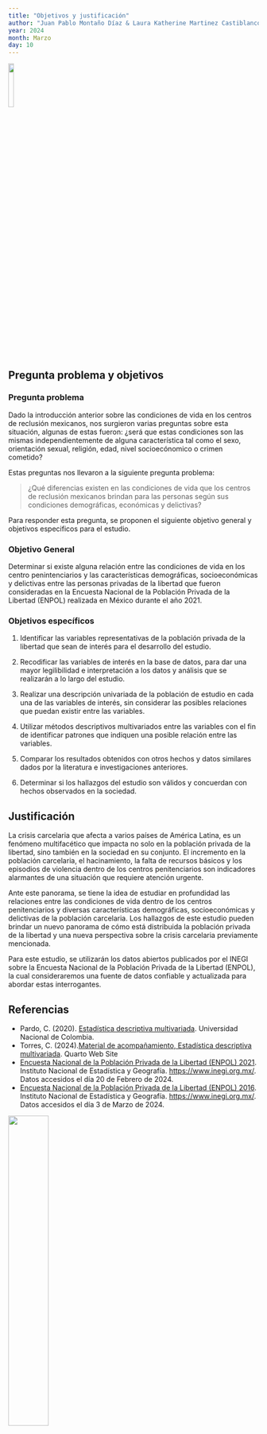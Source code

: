 ```yaml
---
title: "Objetivos y justificación"
author: "Juan Pablo Montaño Díaz & Laura Katherine Martinez Castiblanco"
year: 2024
month: Marzo
day: 10
---
```


::: {fig}
![](images/Prisionero.png){width="15%" fig-align="center"}
:::

## Pregunta problema y objetivos

### Pregunta problema

Dado la introducción anterior sobre las condiciones de vida en los centros de reclusión mexicanos, nos surgieron varias preguntas sobre esta situación, algunas de estas fueron: ¿será que estas condiciones son las mismas independientemente de alguna característica tal como el sexo, orientación sexual, religión, edad, nivel socioecónomico o crimen cometido?

Estas preguntas nos llevaron a la siguiente pregunta problema:

> ¿Qué diferencias existen en las condiciones de vida que los centros de reclusión mexicanos brindan para las personas según sus condiciones demográficas, económicas y delictivas?

Para responder esta pregunta, se proponen el siguiente objetivo general y objetivos especificos para el estudio.

### Objetivo General

Determinar si existe alguna relación entre las condiciones de vida en los centro penintenciarios y las características demográficas, socioeconómicas y delictivas entre las personas privadas de la libertad que fueron consideradas en la Encuesta Nacional de la Población Privada de la Libertad (ENPOL) realizada en México durante el año 2021.

### Objetivos específicos

1.  Identificar las variables representativas de la población privada de la libertad que sean de interés para el desarrollo del estudio.

2.  Recodificar las variables de interés en la base de datos, para dar una mayor legilibilidad e interpretación a los datos y análisis que se realizarán a lo largo del estudio.

3.  Realizar una descripción univariada de la población de estudio en cada una de las variables de interés, sin considerar las posibles relaciones que puedan existir entre las variables.

4.  Utilizar métodos descriptivos multivariados entre las variables con el fin de identificar patrones que indiquen una posible relación entre las variables.

5.  Comparar los resultados obtenidos con otros hechos y datos similares dados por la literatura e investigaciones anteriores.

6.  Determinar si los hallazgos del estudio son válidos y concuerdan con hechos observados en la sociedad.

## Justificación

La crisis carcelaria que afecta a varios países de América Latina, es un fenómeno multifacético que impacta no solo en la población privada de la libertad, sino también en la sociedad en su conjunto. El incremento en la población carcelaria, el hacinamiento, la falta de recursos básicos y los episodios de violencia dentro de los centros penitenciarios son indicadores alarmantes de una situación que requiere atención urgente.

Ante este panorama, se tiene la idea de estudiar en profundidad las relaciones entre las condiciones de vida dentro de los centros penitenciarios y diversas características demográficas, socioeconómicas y delictivas de la población carcelaria. Los hallazgos de este estudio pueden brindar un nuevo panorama de cómo está distribuida la población privada de la libertad y una nueva perspectiva sobre la crisis carcelaria previamente mencionada.

Para este estudio, se utilizarán los datos abiertos publicados por el INEGI sobre la Encuesta Nacional de la Población Privada de la Libertad (ENPOL), la cual consideraremos una fuente de datos confiable y actualizada para abordar estas interrogantes.

## Referencias

-   Pardo, C. (2020). [Estadística descriptiva multivariada](https://repositorio.unal.edu.co/handle/unal/79914). Universidad Nacional de Colombia.
-   Torres, C. (2024).[Material de acompañamiento, Estadística descriptiva multivariada](https://cjtorresj.quarto.pub/edm/00-1-prereq-intro.html). Quarto Web Site
-   [Encuesta Nacional de la Población Privada de la Libertad (ENPOL) 2021](https://www.inegi.org.mx/programas/enpol/2021/#documentacion). Instituto Nacional de Estadística y Geografía. <https://www.inegi.org.mx/>. Datos accesidos el día 20 de Febrero de 2024.
-   [Encuesta Nacional de la Población Privada de la Libertad (ENPOL) 2016](https://www.inegi.org.mx/programas/enpol/2016/). Instituto Nacional de Estadística y Geografía. <https://www.inegi.org.mx/>. Datos accesidos el día 3 de Marzo de 2024.

::: {fig}
![](images/Mexico.png){width="40%" fig-align="center"}
:::
